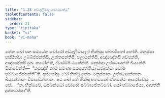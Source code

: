 ```yaml
---
title: "1.28 අඞ්ගුලිමාලචෝරවත්ථු"
tableOfContents: false
sidebar:
  order: 21
type: "tipitaka"
basket: "vi"
book: "vi-maha"
---
```



<DynamicBreadcrumb />

<Division number="91" book="vi-maha">

<Paragraph number="429" book="vi-maha">
තේන ඛෝ පන සමයේන චෝරෝ අඞ්ගුලිමාලෝ භික්ඛූසු පබ්බජිතෝ හෝති. මනුස්සා පස්සිත්වා උබ්බිජ්ජන්තිපි, උත්තසන්තිපි, පලායන්තිපි, අඤ්ඤේනපි ගච්ඡන්ති, අඤ්ඤේනපි මුඛං කරෝන්ති, ද්වාරම්පි ථකේන්ති. මනුස්සා උජ්ඣායන්ති ඛිය්‍යන්ති විපාචේන්ති—  “කථඤ්හි නාම සමණා සක්‍යපුත්තියා ධජබන්ධං චෝරං පබ්බාජේස්සන්තී”ති. අස්සෝසුං ඛෝ භික්ඛූ තේසං මනුස්සානං උජ්ඣායන්තානං ඛිය්‍යන්තානං විපාචේන්තානං. අථ ඛෝ තේ භික්ඛූ භගවතෝ ඒතමත්ථං ආරෝචේසුං …පේ…  “න, භික්ඛවේ, ධජබන්ධෝ චෝරෝ පබ්බාජේතබ්බෝ. යෝ පබ්බාජේය්‍ය, ආපත්ති දුක්කටස්සා”ති.
</Paragraph>
</Division>